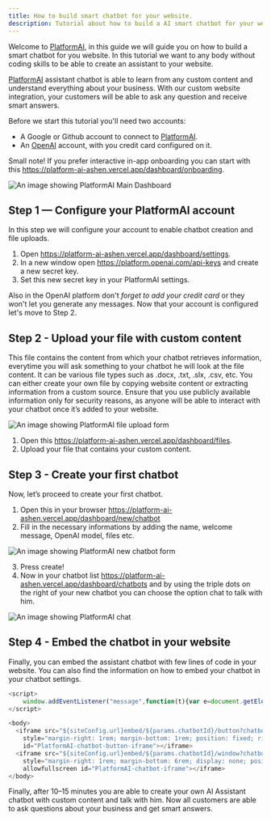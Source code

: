 ```yaml
---
title: How to build smart chatbot for your website.
description: Tutorial about how to build a AI smart chatbot for your website. Building chatbot using the OpenAI assistant API.
---
```


Welcome to [PlatformAI](https://platform-ai-ashen.vercel.app/), in this guide we will guide you on how to build a smart chatbot for you website.
In this tutorial we want to any body without coding skills to be able to create an assistant to your website.

[PlatformAI](https://platform-ai-ashen.vercel.app/) assistant chatbot is able to learn from any custom content and understand everything about your business. With our custom website integration, your customers will be able to ask any question and receive smart answers.

Before we start this tutorial you'll need two accounts:

- A Google or Github account to connect to [PlatformAI](https://platform-ai-ashen.vercel.app/).
- An [OpenAI](https://openai.com/) account, with you credit card configured on it.

Small note! If you prefer interactive in-app onboarding you can start with this https://platform-ai-ashen.vercel.app/dashboard/onboarding.

<img
  src="/"
  title="PlatformAI Main Dashboard"
  alt="An image showing PlatformAI Main Dashboard"
/>

## Step 1 — Configure your PlatformAI account

In this step we will configure your account to enable chatbot creation and file uploads.

1. Open https://platform-ai-ashen.vercel.app/dashboard/settings.
2. In a new window open https://platform.openai.com/api-keys and create a new secret key.
3. Set this new secret key in your PlatformAI settings.

Also in the OpenAI platform don't _forget to add your credit card_ or they won't let you generate any messages. Now that your account is configured let's move to Step 2.

## Step 2 - Upload your file with custom content

This file contains the content from which your chatbot retrieves information, everytime you will ask something to your chatbot he will look at the file content. It can be various file types such as .docx, .txt, .slx, .csv, etc. You can either create your own file by copying website content or extracting information from a custom source. Ensure that you use publicly available information only for security reasons, as anyone will be able to interact with your chatbot once it’s added to your website.

<img
  src="/"
  title="PlatformAI File Upload Form"
  alt="An image showing PlatformAI file upload form"
/>

1. Open this https://platform-ai-ashen.vercel.app/dashboard/files.
2. Upload your file that contains your custom content.

## Step 3 - Create your first chatbot

Now, let’s proceed to create your first chatbot.

1. Open this in your browser https://platform-ai-ashen.vercel.app/dashboard/new/chatbot
2. Fill in the necessary informations by adding the name, welcome message, OpenAI model, files etc.

<img
  src="/"
  title="PlatformAI new chatbot form"
  alt="An image showing PlatformAI new chatbot form"
/>

3. Press create!
4. Now in your chatbot list https://platform-ai-ashen.vercel.app/dashboard/chatbots and by using the triple dots on the right of your new chatbot you can choose the option chat to talk with him.

<img
  src="/"
  title="PlatformAI Chat Box"
  alt="An image showing PlatformAI chat"
/>

## Step 4 - Embed the chatbot in your website

Finally, you can embed the assistant chatbot with few lines of code in your website.
You can also find the information on how to embed your chatbot in your chatbot settings.

```javascript
<script>
    window.addEventListener("message",function(t){var e=document.getElementById("PlatformAI-chatbot-iframe"),o=document.getElementById("PlatformAI-chatbot-button-iframe");"openChat"===t.data&&(console.log("Toggle chat visibility"),e&&o?(e.contentWindow.postMessage("openChat","*"),o.contentWindow.postMessage("openChat","*"),window.innerWidth<640?(e.style.position="fixed",e.style.width="100%",e.style.height="100%",e.style.top="0",e.style.left="0",e.style.zIndex="9999"):e.style="margin-right: 1rem; margin-bottom: 6rem; display: block; position: absolute; right: 0; bottom: 0; pointer-events: auto; overflow: hidden; height: 65vh; border: 2px solid #e2e8f0; border-radius: 0.375rem; box-shadow: 0 4px 6px -1px rgba(0, 0, 0, 0.1), 0 2px 4px -1px rgba(0, 0, 0, 0.06); width: 30rem;"):console.error("iframe not found")),"closeChat"===t.data&&e&&o&&(e.style.display="none",e.style.pointerEvents="none",e.contentWindow.postMessage("closeChat","*"),o.contentWindow.postMessage("closeChat","*"))});
</script>

<body>
  <iframe src="${siteConfig.url}embed/${params.chatbotId}/button?chatbox=false"
    style="margin-right: 1rem; margin-bottom: 1rem; position: fixed; right: 0; bottom: 0; width: 56px; height: 56px; border: 0; border-color: rgb(0, 0, 0); border-radius: 50%; color-scheme: none; background: none;"
    id="PlatformAI-chatbot-button-iframe"></iframe>
  <iframe src="${siteConfig.url}embed/${params.chatbotId}/window?chatbox=false"
    style="margin-right: 1rem; margin-bottom: 6rem; display: none; position: fixed; right: 0; bottom: 0; pointer-events: none; overflow: hidden; height: 65vh; border: 2px solid #e2e8f0; border-radius: 0.375rem; box-shadow: 0 4px 6px -1px rgba(0, 0, 0, 0.1), 0 2px 4px -1px rgba(0, 0, 0, 0.06); width: 30rem;"
    allowfullscreen id="PlatformAI-chatbot-iframe"></iframe>
</body>
```

Finally, after 10–15 minutes you are able to create your own AI Assistant chatbot with custom content and talk with him. Now all customers are able to ask questions about your business and get smart answers.
